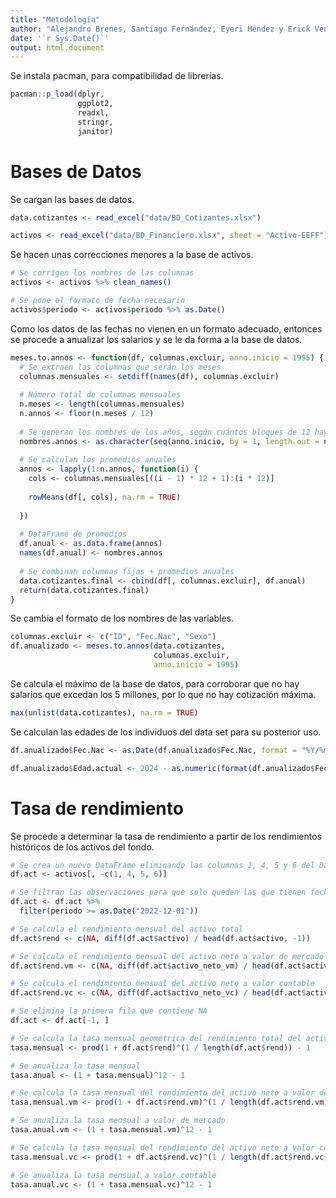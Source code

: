 ---
title: "Metodología"
author: "Alejandro Brenes, Santiago Fernández, Eyeri Méndez y Erick Venegas"
date: '`r Sys.Date()`'
output: html.document
---

Se instala pacman, para compatibilidad de librerías.

```{r}
pacman::p_load(dplyr, 
               ggplot2, 
               readxl, 
               stringr,
               janitor)
```

# Bases de Datos 

Se cargan las bases de datos.

```{r bases_datos, message = FALSE}
data.cotizantes <- read_excel("data/BD_Cotizantes.xlsx")

activos <- read_excel("data/BD_Financiero.xlsx", sheet = "Activo-EEFF")
```

Se hacen unas correcciones menores a la base de activos.

```{r correcciones}
# Se corrigen los nombres de las columnas
activos <- activos %>% clean_names()

# Se pone el formato de fecha necesario
activos$periodo <- activos$periodo %>% as.Date()
```

Como los datos de las fechas no vienen en un formato adecuado, entonces se procede a anualizar los salarios y se le da forma a la base de datos. 

```{r}
meses.to.annos <- function(df, columnas.excluir, anno.inicio = 1995) {
  # Se extraen las columnas que serán los meses
  columnas.mensuales <- setdiff(names(df), columnas.excluir)
  
  # Número total de columnas mensuales
  n.meses <- length(columnas.mensuales)
  n.annos <- floor(n.meses / 12)
  
  # Se generan los nombres de los años, según cuántos bloques de 12 haya
  nombres.annos <- as.character(seq(anno.inicio, by = 1, length.out = n.annos))
  
  # Se calculan los promedios anuales
  annos <- lapply(1:n.annos, function(i) {
    cols <- columnas.mensuales[((i - 1) * 12 + 1):(i * 12)]
    
    rowMeans(df[, cols], na.rm = TRUE)
    
  })
  
  # DataFrame de promedios
  df.anual <- as.data.frame(annos)
  names(df.anual) <- nombres.annos
  
  # Se combinan columnas fijas + promedios anuales
  data.cotizantes.final <- cbind(df[, columnas.excluir], df.anual)
  return(data.cotizantes.final)
}
```

Se cambia el formato de los nombres de las variables. 

```{r}
columnas.excluir <- c("ID", "Fec.Nac", "Sexo")
df.anualizado <- meses.to.annos(data.cotizantes, 
                                columnas.excluir, 
                                anno.inicio = 1995)
```

Se calcula el máximo de la base de datos, para corroborar que no hay salarios que excedan los 5 millones, por lo que no hay cotización máxima.

```{r}
max(unlist(data.cotizantes), na.rm = TRUE)
```

Se calculan las edades de los individuos del data set para su posterior uso. 

```{r}
df.anualizado$Fec.Nac <- as.Date(df.anualizado$Fec.Nac, format = "%Y/%m/%d")

df.anualizado$Edad.actual <- 2024 - as.numeric(format(df.anualizado$Fec.Nac, "%Y"))
```

# Tasa de rendimiento

Se procede a determinar la tasa de rendimiento a partir de los rendimientos históricos de los activos del fondo.

```{r tasa_rendimiento}
# Se crea un nuevo DataFrame eliminando las columnas 1, 4, 5 y 6 del DataFrame original de activos
df.act <- activos[, -c(1, 4, 5, 6)]

# Se filtran las observaciones para que solo queden las que tienen fecha a partir del 1 de diciembre de 2022
df.act <- df.act %>%
  filter(periodo >= as.Date("2022-12-01"))

# Se calcula el rendimiento mensual del activo total
df.act$rend <- c(NA, diff(df.act$activo) / head(df.act$activo, -1))

# Se calcula el rendimiento mensual del activo neto a valor de mercado
df.act$rend.vm <- c(NA, diff(df.act$activo_neto_vm) / head(df.act$activo_neto_vm, -1))

# Se calcula el rendimiento mensual del activo neto a valor contable
df.act$rend.vc <- c(NA, diff(df.act$activo_neto_vc) / head(df.act$activo_neto_vc, -1))

# Se elimina la primera fila que contiene NA
df.act <- df.act[-1, ]

# Se calcula la tasa mensual geométrica del rendimiento total del activo
tasa.mensual <- prod(1 + df.act$rend)^(1 / length(df.act$rend)) - 1

# Se anualiza la tasa mensual
tasa.anual <- (1 + tasa.mensual)^12 - 1

# Se calcula la tasa mensual del rendimiento del activo neto a valor de mercado
tasa.mensual.vm <- prod(1 + df.act$rend.vm)^(1 / length(df.act$rend.vm)) - 1

# Se anualiza la tasa mensual a valor de mercado
tasa.anual.vm <- (1 + tasa.mensual.vm)^12 - 1

# Se calcula la tasa mensual del rendimiento del activo neto a valor contable
tasa.mensual.vc <- prod(1 + df.act$rend.vc)^(1 / length(df.act$rend.vc)) - 1

# Se anualiza la tasa mensual a valor contable
tasa.anual.vc <- (1 + tasa.mensual.vc)^12 - 1

```


